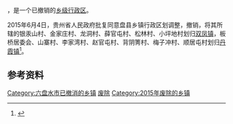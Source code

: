 {{中国乡级行政区|52/02/22/102/000}}
'''{{PAGENAMEBASE}}'''，是{{PRC admin/fullname|52/02/22}}一个已撤销的[[乡级行政区|乡级行政区]]。

2015年6月4日，贵州省人民政府批复同意盘县乡镇行政区划调整，撤销{{PAGENAMEBASE}}，将其所辖的银汞山村、金家庄村、龙洞村、薛官屯村、松林村、小坪地村划归[[双凤镇_(盘州市)|双凤镇]]，板桥居委会、山寨村、李家湾村、赵官屯村、背阴箐村、梅子冲村、顺居屯村划归[[丹霞镇|丹霞镇]]<ref>{{Cite web |url=http://gzsrmzfgb.gzgov.gov.cn/show.aspx?id=12001 |title=省人民政府关于同意盘县乡镇行政区划调整的批复（黔府函〔2015〕128号） |access-date=2017-09-01 |archive-url=https://web.archive.org/web/20170901161440/http://gzsrmzfgb.gzgov.gov.cn/show.aspx?id=12001 |archive-date=2017-09-01 |dead-url=yes }}</ref>。

== 参考资料 ==

{{reflist}}

{{贵州行政区划小作品}}
[[Category:六盘水市已撤消的乡镇|Category:六盘水市已撤消的乡镇]]
[[Category:盘州市行政区划|废除]]
[[Category:2015年废除的乡镇|Category:2015年废除的乡镇]]